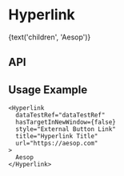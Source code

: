 
<Meta
  title="Components/Hyperlink"
  component={Hyperlink}
  decorators={[withKnobs]}
/>

# Hyperlink

<Preview>
  <Story name="Base component">
    <Hyperlink
      style={select(
        'style',
        [
          'External Button Link',
          'External No Icon Button Link',
          'External No Icon Link',
          'External Text Link',
          'Internal Button Link',
          'Internal No Icon Button Link',
          'Internal No Icon Link',
          'Internal Text Link',
        ],
        'Internal Text Link',
      )}
      theme={select('theme', ['dark', 'light'], 'dark')}
      title="Hyperlink Title"
      url={text('url', 'https://aesop.com')}
    >
      {text('children', 'Aesop')}
    </Hyperlink>
  </Story>
</Preview>

## API

<Props of={Hyperlink} />

## Usage Example

```
<Hyperlink
  dataTestRef="dataTestRef"
  hasTargetInNewWindow={false}
  style="External Button Link"
  title="Hyperlink Title"
  url="https://aesop.com"
>
  Aesop
</Hyperlink>
```
